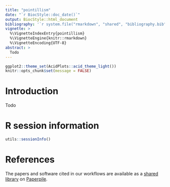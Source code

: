 ```yaml
---
title: "pointillism"
date: "`r BiocStyle::doc_date()`"
output: BiocStyle::html_document
bibliography: '`r system.file("rmarkdown", "shared", "bibliography.bib", package = "basejump")`'
vignette: >
  %\VignetteIndexEntry{pointillism}
  %\VignetteEngine{knitr::rmarkdown}
  %\VignetteEncoding{UTF-8}
abstract: >
  Todo
---
```


```r
ggplot2::theme_set(AcidPlots::acid_theme_light())
knitr::opts_chunk$set(message = FALSE)
```

# Introduction

Todo

# R session information

```r
utils::sessionInfo()
```

# References

The papers and software cited in our workflows are available as a [shared library](https://paperpile.com/shared/5PLRi1) on [Paperpile][].

[paperpile]: https://paperpile.com/
[r]: https://www.r-project.org/

